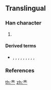 {{character info/new}}
==Translingual==

===Han character===
{{Han char|rn=32|rad=土|as=01|sn=4|four=|canj=|ids=⿻土一}}

# {{defn|lang=mul|sort=土01}}

====Derived terms====
* {{l|mul|𦤳}}, {{l|mul|𢗣}}, {{l|mul|毒}}, {{l|mul|责}}, {{l|mul|靑}}, {{l|mul|青}}, {{l|mul|素}}, {{l|mul|𧉉}}, {{l|mul|責}}, {{l|mul|麦}}

===References===
{{Han ref|uh=9FB6}}

[[th:龶]]
[[zh:龶]]